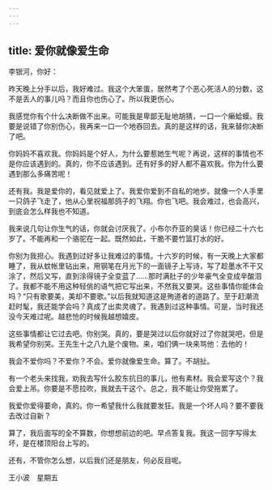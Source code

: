 ```yaml
---
---
---
```

title: 爱你就像爱生命
---

李银河，你好：

昨天晚上分手以后，我好难过。我这个大笨蛋，居然考了个恶心死活人的分数，这不是丢人的事儿吗？而且你也伤心了。所以我更伤心。

我感觉你有个什么决断做不出来。可能我是卑鄙无耻地胡猜，一口一个癞蛤蟆。我要是说错了你别伤心，我再来一口一个地吞回去。真的是这样的话，我来替你决断了吧。

你妈妈不喜欢我。你妈妈是个好人，为什么要惹她生气呢？再说，这样的事情也不是你应该遇到的。真的，你不应该遇到。还有好多的好人都不喜欢我。你为什么要遇到那么多痛苦呢！

还有我。我是爱你的，看见就爱上了。我爱你爱到不自私的地步。就像一个人手里一只鸽子飞走了，他从心里祝福那鸽子的飞翔。你也飞吧。我会难过，也会高兴，到底会怎么样我也不知道。

我来说几句让你生气的话，你就会讨厌我了。小布尔乔亚的臭话！你已经二十六七岁了。不能再和一个骆驼在一起。既然如此，干脆不要竹篮打水的好。

你别为我担心。我遇到过好多让我难过的事情。十六岁的时候，有一天晚上大家都睡了，我从蚊帐里钻出来，用钢笔在月光下的一面镜子上写诗，写了趁墨水不干又涂了，然后又写，直到涂得镜子全变蓝了……那时满肚子的少年豪气全变成辛酸泪了。我都不能不用这种轻佻的语气把它写出来，不然我又要哭。这些事情你能体会吗？“只有歌要美，美却不要歌。”以后我就知道这是殉道者的道路了。至于赶潮流赶时髦，我还能学会吗？真成了出卖灵魂了。我遇到过这种事情。可是，当时我还没今天难过呢。越悲怆的时候我越想嬉皮。

这些事情都让它过去吧。你别哭。真的，要是哭过以后你就好过了你就哭吧，但是我希望你别哭。王先生十之八九是个废物。来，咱们俩一块来骂他：去他的！

我会不爱你吗？不爱你？不会。爱你就像爱生命。算了。不胡扯。

有一个老头来找我，劝我去写什么胶东抗日的事儿，他有素材。我会爱写这个？我会爱上吊。你要是不愿拉吹，我就去干这个。总之，我不能让你受拖累了。

我爱你爱得要命，真的。你一希望我什么我就要发狂。我是一个坏人吗？要不要我去改过自新？

算了，我后面写的全不算数，你想想前边的吧。早点答复我。我这一回字写得太坏，是在楼顶阳台上写的。

还有，不管你怎么想，以后我们还是朋友，何必反目呢。

王小波　星期五